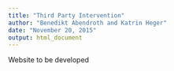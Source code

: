 ```yaml
---
title: "Third Party Intervention"
author: "Benedikt Abendroth and Katrin Heger"
date: "November 20, 2015"
output: html_document
---
```


Website to be developed